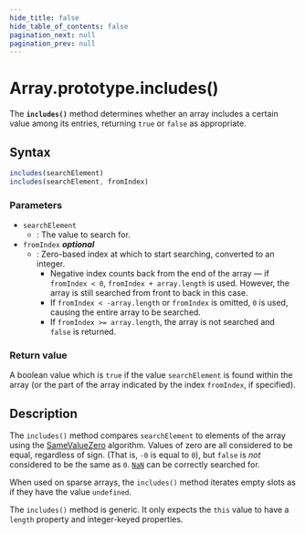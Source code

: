 ```yaml
---
hide_title: false
hide_table_of_contents: false
pagination_next: null
pagination_prev: null
---
```

# Array.prototype.includes()

The **`includes()`** method determines whether an array
includes a certain value among its entries, returning `true` or
`false` as appropriate.

## Syntax

```js
includes(searchElement)
includes(searchElement, fromIndex)
```

### Parameters

- `searchElement`
  - : The value to search for.
- `fromIndex` _**optional**_
  - : Zero-based index at which to start searching, converted to an integer.
    - Negative index counts back from the end of the array — if `fromIndex < 0`, `fromIndex + array.length` is used. However, the array is still searched from front to back in this case.
    - If `fromIndex < -array.length` or `fromIndex` is omitted, `0` is used, causing the entire array to be searched.
    - If `fromIndex >= array.length`, the array is not searched and `false` is returned.

### Return value

A boolean value which is `true` if the value `searchElement` is found within the array (or the part of the array indicated by the index `fromIndex`, if specified).

## Description

The `includes()` method compares `searchElement` to elements of the array using the [SameValueZero](https://developer.mozilla.org/docs/Web/JavaScript/Reference/Operators/Strict_equality) algorithm. Values of zero are all considered to be equal, regardless of sign. (That is, `-0` is equal to `0`), but `false` is _not_ considered to be the same as `0`. [`NaN`](../../NaN.mdx) can be correctly searched for.

When used on sparse arrays, the `includes()` method iterates empty slots as if they have the value `undefined`.

The `includes()` method is generic. It only expects the `this` value to have a `length` property and integer-keyed properties.
